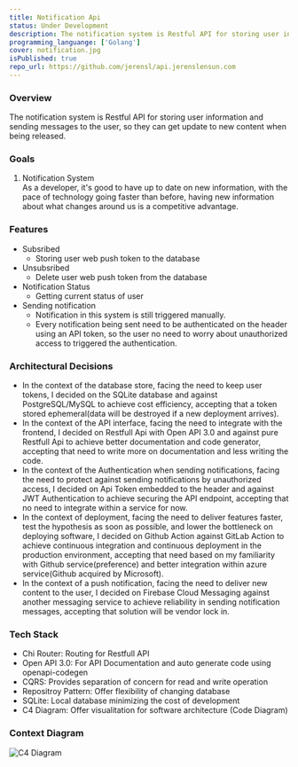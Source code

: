 ```yaml
---
title: Notification Api
status: Under Development
description: The notification system is Restful API for storing user information and sending messages to the user, so they can get update to new content being released.
programming_languange: ['Golang']
cover: notification.jpg
isPublished: true
repo_url: https://github.com/jerensl/api.jerenslensun.com
---
```


### Overview

The notification system is Restful API for storing user information and sending messages to the user, so they can get update to new content when being released.

### Goals

1. Notification System  
   As a developer, it's good to have up to date on new information, with the pace of technology going faster than before, having new information about what changes around us is a competitive advantage.

### Features

-   Subsribed
    -   Storing user web push token to the database
-   Unsubsribed
    -   Delete user web push token from the database
-   Notification Status
    -   Getting current status of user
-   Sending notification
    -   Notification in this system is still triggered manually.
    -   Every notification being sent need to be authenticated on the header using an API token, so the user no need to worry about unauthorized access to triggered the authentication.

### Architectural Decisions

-   In the context of the database store, facing the need to keep user tokens, I decided on the SQLite database and against PostgreSQL/MySQL to achieve cost efficiency, accepting that a token stored ephemeral(data will be destroyed if a new deployment arrives).
-   In the context of the API interface, facing the need to integrate with the frontend, I decided on Restfull Api with Open API 3.0 and against pure Restfull Api to achieve better documentation and code generator, accepting that need to write more on documentation and less writing the code.
-   In the context of the Authentication when sending notifications, facing the need to protect against sending notifications by unauthorized access, I decided on Api Token embedded to the header and against JWT Authentication to achieve securing the API endpoint, accepting that no need to integrate within a service for now.
-   In the context of deployment, facing the need to deliver features faster, test the hypothesis as soon as possible, and lower the bottleneck on deploying software, I decided on Github Action against GitLab Action to achieve continuous integration and continuous deployment in the production environment, accepting that need based on my familiarity with Github service(preference) and better integration within azure service(Github acquired by Microsoft).
-   In the context of a push notification, facing the need to deliver new content to the user, I decided on Firebase Cloud Messaging against another messaging service to achieve reliability in sending notification messages, accepting that solution will be vendor lock in.

### Tech Stack

-   Chi Router: Routing for Restfull API
-   Open API 3.0: For API Documentation and auto generate code using openapi-codegen
-   CQRS: Provides separation of concern for read and write operation
-   Repositroy Pattern: Offer flexibility of changing database
-   SQLite: Local database minimizing the cost of development
-   C4 Diagram: Offer visualitation for software architecture (Code Diagram)

### Context Diagram

![C4 Diagram](/images/view-notification.png)

